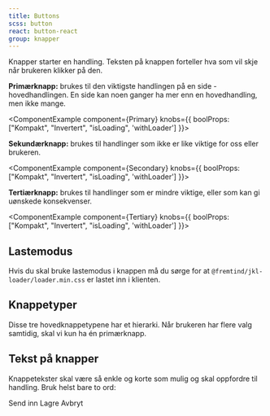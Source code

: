 ```yaml
---
title: Buttons
scss: button
react: button-react
group: knapper
---
```




<Ingress>
    Knapper starter en handling. Teksten på knappen forteller hva som vil skje når brukeren klikker på den.
</Ingress>

**Primærknapp:** brukes til den viktigste handlingen på en side - hovedhandlingen. En side kan noen ganger ha mer enn en hovedhandling, men ikke mange.

<ComponentExample component={Primary} knobs={{ boolProps: ["Kompakt", "Invertert", "isLoading", 'withLoader'] }}>
    <CodeDemo code={PrimaryCode} />
</ComponentExample>

**Sekundærknapp:** brukes til handlinger som ikke er like viktige for oss eller brukeren.

<ComponentExample component={Secondary} knobs={{ boolProps: ["Kompakt", "Invertert", "isLoading", 'withLoader'] }}>
    <CodeDemo code={SecondaryCode} />
</ComponentExample>

**Tertiærknapp:** brukes til handlinger som er mindre viktige, eller som kan gi uønskede konsekvenser.

<ComponentExample component={Tertiary} knobs={{ boolProps: ["Kompakt", "Invertert", "isLoading", 'withLoader'] }}>
    <CodeDemo code={TertiaryCode} />
</ComponentExample>

## Lastemodus

Hvis du skal bruke lastemodus i knappen må du sørge for at `@fremtind/jkl-loader/loader.min.css` er lastet inn i klienten.

## Knappetyper

Disse tre hovedknappetypene har et hierarki. Når brukeren har flere valg samtidig, skal vi kun ha én primærknapp.

<DoDontExample type="do" description="Kun én primærknapp" image="/assets/do-donts/button-do-1.png" />
<DoDontExample type="dont" description="Flere primærknapper" image="/assets/do-donts/button-dont-1.png" />

## Tekst på knapper

Knappetekster skal være så enkle og korte som mulig og skal oppfordre til handling. Bruk helst bare to ord:

<PrimaryButton className="jkl-layout-spacing--medium-right">Send inn</PrimaryButton>
<SecondaryButton className="jkl-layout-spacing--medium-right">Lagre</SecondaryButton>
<TertiaryButton className="jkl-layout-spacing--medium-right">Avbryt</TertiaryButton>
